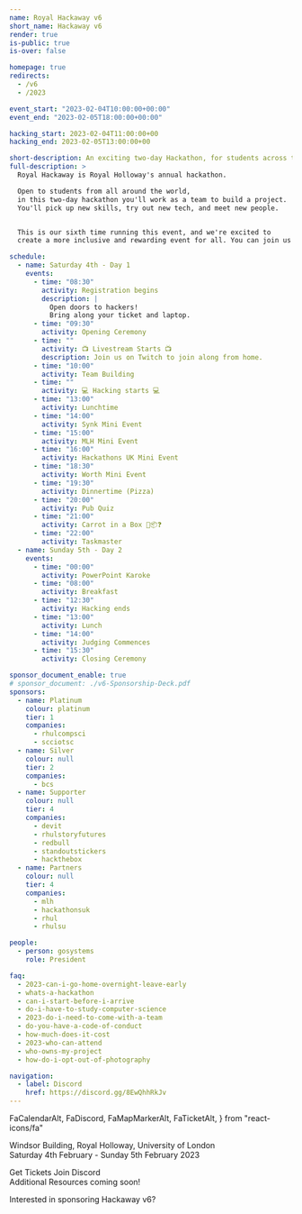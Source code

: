 ```yaml
---
name: Royal Hackaway v6
short_name: Hackaway v6
render: true
is-public: true
is-over: false

homepage: true
redirects:
  - /v6
  - /2023

event_start: "2023-02-04T10:00:00+00:00"
event_end: "2023-02-05T18:00:00+00:00"

hacking_start: 2023-02-04T11:00:00+00
hacking_end: 2023-02-05T13:00:00+00

short-description: An exciting two-day Hackathon, for students across the UK or around the world
full-description: >
  Royal Hackaway is Royal Holloway's annual hackathon.

  Open to students from all around the world,
  in this two-day hackathon you'll work as a team to build a project.
  You'll pick up new skills, try out new tech, and meet new people.


  This is our sixth time running this event, and we're excited to
  create a more inclusive and rewarding event for all. You can join us in-person, or onine!

schedule:
  - name: Saturday 4th - Day 1
    events:
      - time: "08:30"
        activity: Registration begins
        description: |
          Open doors to hackers!
          Bring along your ticket and laptop.
      - time: "09:30"
        activity: Opening Ceremony
      - time: ""
        activity: 📺 Livestream Starts 📺
        description: Join us on Twitch to join along from home.
      - time: "10:00"
        activity: Team Building
      - time: ""
        activity: 💻 Hacking starts 💻
      - time: "13:00"
        activity: Lunchtime
      - time: "14:00"
        activity: Synk Mini Event
      - time: "15:00"
        activity: MLH Mini Event
      - time: "16:00"
        activity: Hackathons UK Mini Event
      - time: "18:30"
        activity: Worth Mini Event
      - time: "19:30"
        activity: Dinnertime (Pizza)
      - time: "20:00"
        activity: Pub Quiz
      - time: "21:00"
        activity: Carrot in a Box 🥕📦❓
      - time: "22:00"
        activity: Taskmaster
  - name: Sunday 5th - Day 2
    events:
      - time: "00:00"
        activity: PowerPoint Karoke
      - time: "08:00"
        activity: Breakfast
      - time: "12:30"
        activity: Hacking ends
      - time: "13:00"
        activity: Lunch
      - time: "14:00"
        activity: Judging Commences
      - time: "15:30"
        activity: Closing Ceremony

sponsor_document_enable: true
# sponsor_document: ./v6-Sponsorship-Deck.pdf
sponsors:
  - name: Platinum
    colour: platinum
    tier: 1
    companies:
      - rhulcompsci
      - scciotsc
  - name: Silver
    colour: null
    tier: 2
    companies:
      - bcs
  - name: Supporter
    colour: null
    tier: 4
    companies:
      - devit
      - rhulstoryfutures
      - redbull
      - standoutstickers
      - hackthebox
  - name: Partners
    colour: null
    tier: 4
    companies:
      - mlh
      - hackathonsuk
      - rhul
      - rhulsu

people:
  - person: gosystems
    role: President

faq:
  - 2023-can-i-go-home-overnight-leave-early
  - whats-a-hackathon
  - can-i-start-before-i-arrive
  - do-i-have-to-study-computer-science
  - 2023-do-i-need-to-come-with-a-team
  - do-you-have-a-code-of-conduct
  - how-much-does-it-cost
  - 2023-who-can-attend
  - who-owns-my-project
  - how-do-i-opt-out-of-photography

navigation:
  - label: Discord
    href: https://discord.gg/8EwQhhRkJv
---
```



  FaCalendarAlt,
  FaDiscord,
  FaMapMarkerAlt,
  FaTicketAlt,
} from "react-icons/fa"


<MajorLeagueHackingBadge year={2023} />

<EventJumbotronParallax>

<Whatever src={hackaway6logo} className={hackaway6logoClass} />
  <p>
    <FaMapMarkerAlt /> Windsor Building, Royal Holloway, University of London
    <br />
    <FaCalendarAlt /> Saturday 4th February - Sunday 5th February 2023
  </p>
  <p>
    <EventFullDescription />
  </p>
  <ButtonsContainer>
    <SiteButton
      href="https://pretix.eu/royalhackaway/v6/"
      className="btn-hackaway-orange"
    >
      <FaTicketAlt /> Get Tickets
    </SiteButton>
    <SiteButton
      href="https://discord.gg/8EwQhhRkJv"
      className="btn-hackaway-blurple"
    >
      <FaDiscord /> Join Discord
    </SiteButton>
  </ButtonsContainer>
</EventJumbotronParallax>
<EventCountdownSection type={SectionTypes.SECONDARY} />
<EventLocationSection map="https://www.google.com/maps/embed?pb=!1m18!1m12!1m3!1d2487.759701888386!2d-0.5680310838687079!3d51.42584067962183!2m3!1f0!2f0!3f0!3m2!1i1024!2i768!4f13.1!3m3!1m2!1s0x487679fe3dce3113%3A0x47f0f448b19730a3!2sWindsor+Building!5e0!3m2!1sen!2suk!4v1546448505106" />
<HackathonDefinitionSection type={SectionTypes.TERTIARY} />
<EventFrequentlyAskedQuestionsSection type={SectionTypes.PRIMARY}>
  <div class="row">
    <div class="col text-center">
      <SiteButton
        disabled
        className="btn-hackaway-primary"
      >
        Additional Resources coming soon!
      </SiteButton>
    </div>
  </div>
</EventFrequentlyAskedQuestionsSection>
<EventSponsorsSection
  type={SectionTypes.TERTIARY}
  link="https://rhulcompsoc.sharepoint.com/:b:/s/hello/EdmsEMZCTZxEpJf8JAMuBAsBSJs_q0M09ejDS-V3M8Dyzw?e=K0zRNV"
>
  <p class="text-center">Interested in sponsoring Hackaway v6?</p>
</EventSponsorsSection>

<EventScheduleSection type={SectionTypes.TERTIARY} />
